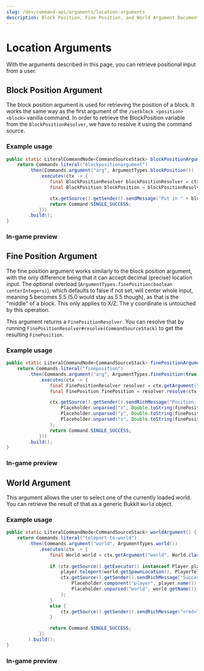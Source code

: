 ---
slug: /dev/command-api/arguments/location-arguments
description: Block Position, Fine Position, and World Argument Documentation
---


# Location Arguments
With the arguments described in this page, you can retrieve positional input from a user.


## Block Position Argument
The block position argument is used for retrieving the position of a block. It works the same way as the first argument of the `/setblock <position> <block>` vanilla command.
In order to retrieve the BlockPosition variable from the `BlockPositionResolver`, we have to resolve it using the command source.

### Example usage
```java
public static LiteralCommandNode<CommandSourceStack> blockPositionArgument() {
    return Commands.literal("blockpositionargument")
        .then(Commands.argument("arg", ArgumentTypes.blockPosition())
            .executes(ctx -> {
                final BlockPositionResolver blockPositionResolver = ctx.getArgument("arg", BlockPositionResolver.class);
                final BlockPosition blockPosition = blockPositionResolver.resolve(ctx.getSource());

                ctx.getSource().getSender().sendMessage("Put in " + blockPosition.x() + " " + blockPosition.y() + " " + blockPosition.z());
                return Command.SINGLE_SUCCESS;
            }))
        .build();
}
```

### In-game preview
<FullWidthVideo src={BlockPositionMp4}/>



## Fine Position Argument
The fine position argument works similarly to the block position argument, with the only difference being that it can accept decimal (precise) location input. The optional
overload (`ArgumentTypes.finePosition(boolean centerIntegers)`), which defaults to false if not set, will center whole input, meaning 5 becomes 5.5 (5.0 would stay as 5.5 though),
as that is the "middle" of a block. This only applies to X/Z. The y coordinate is untouched by this operation.

This argument returns a `FinePositionResolver`. You can resolve that by running `FinePositionResolver#resolve(CommandSourceStack)` to get the resulting `FinePosition`.

### Example usage
```java
public static LiteralCommandNode<CommandSourceStack> finePositionArgument() {
    return Commands.literal("fineposition")
        .then(Commands.argument("arg", ArgumentTypes.finePosition(true))
            .executes(ctx -> {
                final FinePositionResolver resolver = ctx.getArgument("arg", FinePositionResolver.class);
                final FinePosition finePosition = resolver.resolve(ctx.getSource());

                ctx.getSource().getSender().sendRichMessage("Position: <red><x></red> <green><y></green> <blue><z></blue>",
                    Placeholder.unparsed("x", Double.toString(finePosition.x())),
                    Placeholder.unparsed("y", Double.toString(finePosition.y())),
                    Placeholder.unparsed("z", Double.toString(finePosition.z()))
                );
                return Command.SINGLE_SUCCESS;
            }))
        .build();
}
```

### In-game preview
<FullWidthVideo src={FinePositionMp4}/>



## World Argument
This argument allows the user to select one of the currently loaded world. You can retrieve the result of that as a generic Bukkit `World` object.

### Example usage
```java
public static LiteralCommandNode<CommandSourceStack> worldArgument() {
    return Commands.literal("teleport-to-world")
        .then(Commands.argument("world", ArgumentTypes.world())
            .executes(ctx -> {
                final World world = ctx.getArgument("world", World.class);
                
                if (ctx.getSource().getExecutor() instanceof Player player) {
                    player.teleport(world.getSpawnLocation(), PlayerTeleportEvent.TeleportCause.COMMAND);
                    ctx.getSource().getSender().sendRichMessage("Successfully teleported <player> to <aqua><world></aqua>",
                        Placeholder.component("player", player.name()),
                        Placeholder.unparsed("world", world.getName())
                    );
                }
                else {
                    ctx.getSource().getSender().sendRichMessage("<red>This command requires a player!");
                }

                return Command.SINGLE_SUCCESS;
            })
        ).build();
}
```

### In-game preview
<FullWidthVideo src={WorldMp4}/>